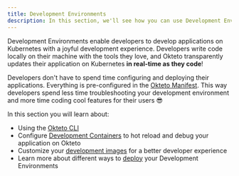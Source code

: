 ```yaml
---
title: Development Environments
description: In this section, we'll see how you can use Development Environments on Okteto
---
```


Development Environments enable developers to develop applications on Kubernetes with a joyful development experience.
Developers write code locally on their machine with the tools they love, and Okteto transparently updates their application on Kubernetes **in real-time as they code**!

Developers don't have to spend time configuring and deploying their applications.
Everything is pre-configured in the [Okteto Manifest](core/okteto-manifest.mdx).
This way developers spend less time troubleshooting your development environment and more time coding cool features for their users 😎

In this section you will learn about:

- Using the [Okteto CLI](development/using-okteto-cli.mdx)
- Configure [Development Containers](development/containers/index.mdx) to hot reload and debug your application on Okteto
- Customize your [development images](development/images.mdx) for a better developer experience
- Learn more about different ways to [deploy](development/deploy/index.mdx) your Development Environments
